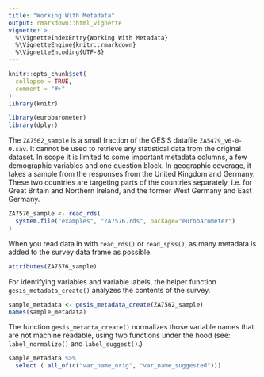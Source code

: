 ```yaml
---
title: "Working With Metadata"
output: rmarkdown::html_vignette
vignette: >
  %\VignetteIndexEntry{Working With Metadata}
  %\VignetteEngine{knitr::rmarkdown}
  %\VignetteEncoding{UTF-8}
---
```


```r
knitr::opts_chunk$set(
  collapse = TRUE,
  comment = "#>"
)
library(knitr)
```

```r
library(eurobarometer)
library(dplyr)
```

The `ZA7562_sample` is a small fraction of the GESIS datafile `ZA5479_v6-0-0.sav`.  It cannot be used to retrieve any statistical data from the original dataset.  In scope it is limited to some important metadata columns, a few demographic variables and one question block.  In geographic coverage, it takes a sample from the responses from the United Kingdom and Germany. These two countries are targeting parts of the countries separately, i.e. for Great Britain and Northern Ireland, and the former West Germany and East Germany. 

```r
ZA7576_sample <- read_rds(
  system.file("examples", "ZA7576.rds", package="eurobarometer")
)
```
When you read data in with `read_rds()` or `read_spss()`, as many metadata is added to the survey data frame as possible.

```r
attributes(ZA7576_sample)
```
For identifying variables and variable labels, the helper function `gesis_metadata_create()` analyzes the contents of the survey.

```r
sample_metadata <- gesis_metadata_create(ZA7562_sample)
names(sample_metadata)
```

The function `gesis_metadta_create()` normalizes those variable names that are not machine readable, using two functions under the hood (see: `label_normalize()` and `label_suggest()`.) 

```r
sample_metadata %>%
  select ( all_of(c("var_name_orig", "var_name_suggested")))
```

